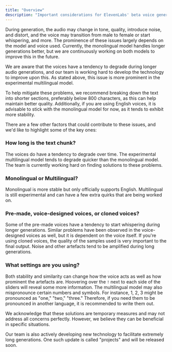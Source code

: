 ```yaml
---
title: "Overview"
description: "Important considerations for ElevenLabs' beta voice generation, including text length, model choice, voice types, and generation settings, with tips for optimizing audio quality."
---
```



During generation, the audio may change in tone, quality, introduce noise, and distort, and the voice may transition from male to female or start whispering, and more. The prominence of these issues largely depends on the model and voice used. Currently, the monolingual model handles longer generations better, but we are continuously working on both models to improve this in the future.

We are aware that the voices have a tendency to degrade during longer audio generations, and our team is working hard to develop the technology to improve upon this. As stated above, this issue is more prominent in the experimental multilingual model.

To help mitigate these problems, we recommend breaking down the text into shorter sections, preferably below 800 characters, as this can help maintain better quality. Additionally, if you are using English voices, it is advisable to stick with the monolingual model for now, as it tends to exhibit more stability.

There are a few other factors that could contribute to these issues, and we'd like to highlight some of the key ones:
 
### How long is the text chunk?
The voices do have a tendency to degrade over time. The experimental multilingual model tends to degrade quicker than the monolingual model. The team is currently working hard on finding solutions to these problems.

### Monolingual or Multilingual?
Monolingual is more stable but only officially supports English.
Multilingual is still experimental and can have a few extra quirks that are being worked on.

### Pre-made, voice-designed voices, or cloned voices?
Some of the pre-made voices have a tendency to start whispering during longer generations.
Similar problems have been observed in the voice-designed voices as well, but it is dependent on the voice itself.
If you're using cloned voices, the quality of the samples used is very important to the final output. Noise and other artefacts tend to be amplified during long generations.

### What settings are you using?
Both stability and similarity can change how the voice acts as well as how prominent the artefacts are. Hoovering over the `!` next to each side of the sliders will reveal some more information.
The multilingual model may also mispronounce certain numbers and symbols. For instance, 1, 2, 3 might be pronounced as "one," "two," "three." Therefore, if you need them to be pronounced in another language, it is recommended to write them out.

We acknowledge that these solutions are temporary measures and may not address all concerns perfectly. However, we believe they can be beneficial in specific situations.

Our team is also actively developing new technology to facilitate extremely long generations. One such update is called "projects" and will be released soon.
